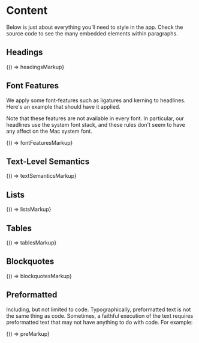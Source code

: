 
<Meta title="Base/Typography" />

# Content

Below is just about everything you’ll need to style in the app.
Check the source code to see the many embedded elements within paragraphs.

## Headings

<Preview>
  <Story name="Headings">{() => headingsMarkup}</Story>
</Preview>

## Font Features

We apply some font-features such as ligatures and kerning to headlines. Here's an example that should have it applied.

Note that these features are not available in every font. In particular, our headlines use the system font stack, and these rules don't seem to have any affect on the Mac system font.

<Preview>
  <Story name="Font Features">{() => fontFeaturesMarkup}</Story>
</Preview>

## Text-Level Semantics

<Preview>
  <Story name="Text-Level Semantics">{() => textSemanticsMarkup}</Story>
</Preview>

## Lists

<Preview>
  <Story name="Lists">{() => listsMarkup}</Story>
</Preview>

## Tables

<Preview>
  <Story name="Tables">{() => tablesMarkup}</Story>
</Preview>

## Blockquotes

<Preview>
  <Story name="Blockquotes">{() => blockquotesMarkup}</Story>
</Preview>

## Preformatted

Including, but not limited to code. Typographically, preformatted text is not the same thing as code. Sometimes, a faithful execution of the text requires preformatted text that may not have anything to do with code. For example:

<Preview>
  <Story name="Preformatted">{() => preMarkup}</Story>
</Preview>
